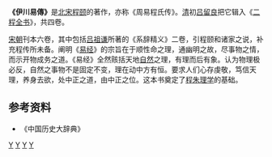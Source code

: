 {{儒家}}
'''《伊川易傳》'''是[[北宋|北宋]][[程颐|程颐]]的著作，亦称《周易程氏传》。[[清|清]]初[[吕留良|吕留良]]把它辑入《[[二程全书|二程全书]]》，共四卷。

[[宋朝|宋朝]]刊本六卷，其中包括[[吕祖谦|吕祖谦]]所著的《系辞精义》二卷，引程颐和诸家之说，补充程传所未备。阐明《[[易经|易经]]》的宗旨在于顺性命之理，通幽明之故，尽事物之情，而示开物成务之道。《易经》全然赅括天地[[自然|自然]]之理，有理而后有象。认为物理极必反，自然之事物不是固定不变，理在动中方有恒。要求人们心存虔敬，笃信天理，养身去欲，处中正之道，由中正之位。这本书奠定了[[程朱理学|程朱理学]]的基础。
==参考资料==
*《中国历史大辞典》
[[Category:宋朝典籍|Y]]
[[Category:理學|Y]]
[[Category:洛學|Y]]
[[Category:經部易類|Y]]